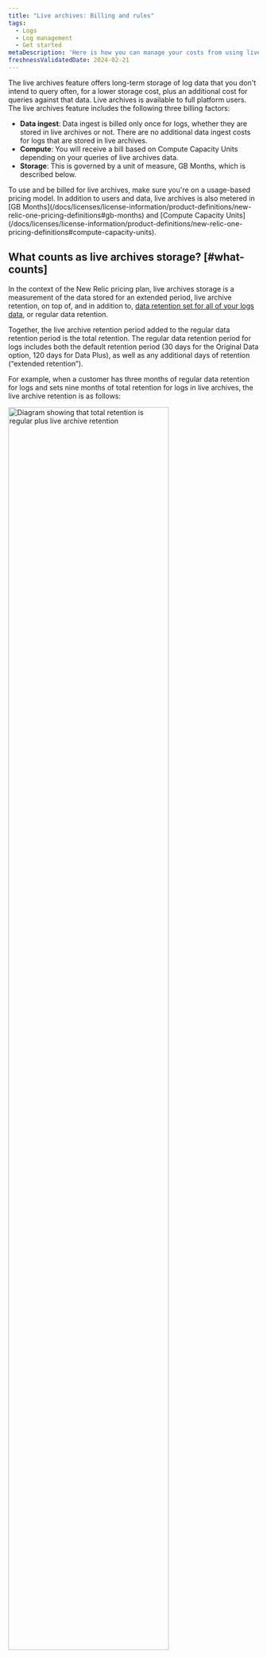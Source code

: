 ```yaml
---
title: "Live archives: Billing and rules" 
tags:
  - Logs
  - Log management
  - Get started
metaDescription: 'Here is how you can manage your costs from using live archives'
freshnessValidatedDate: 2024-02-21 
---
```


The live archives feature offers long-term storage of log data that you don't intend to query often, for a lower storage cost, plus an additional cost for queries against that data. Live archives is available to full platform users. The live archives feature includes the following three billing factors:

* <DNT>**Data ingest**</DNT>: Data ingest is billed only once for logs, whether they are stored in live archives or not. There are no additional data ingest costs for logs that are stored in live archives.
* <DNT>**Compute**</DNT>: You will receive a bill based on Compute Capacity Units depending on your queries of live archives data.
* <DNT>**Storage**</DNT>: This is governed by a unit of measure, GB Months, which is described below.

<Callout variant="tip">
  To use and be billed for live archives, make sure you're on a usage-based pricing model. In addition to users and data, live archives is also metered in [GB Months](/docs/licenses/license-information/product-definitions/new-relic-one-pricing-definitions#gb-months) and [Compute Capacity Units](/docs/licenses/license-information/product-definitions/new-relic-one-pricing-definitions#compute-capacity-units).
</Callout>

## What counts as live archives storage? [#what-counts]

In the context of the New Relic pricing plan, live archives storage is a measurement of the data stored for an extended period, live archive retention, on top of, and in addition to, [data retention set for all of your logs data](/docs/data-apis/manage-data/manage-data-retention/#adjust-retention), or regular data retention.

Together, the live archive retention period added to the regular data retention period is the total retention. The regular data retention period for logs includes both the default retention period (30 days for the Original Data option, 120 days for Data Plus), as well as any additional days of retention (“extended retention”).

For example, when a customer has three months of regular data retention for logs and sets nine months of total retention for logs in live archives, the live archive retention is as follows:

<img
  width="80%;"
  title="Retention diagram"
  alt="Diagram showing that total retention is regular plus live archive retention"
  src="/images/logs_diagram_data-retention.webp"
/>

<Callout variant="important">
  A GB Month is a measurement of the volume of data and length of time stored by the Products for the benefit of the Customer, including from the Software, the Customer Properties, or Third-Party Services. GB Months also includes telemetry data from preview or pre-release versions of software. For more details, see our [definitions](/docs/licenses/license-information/product-definitions/new-relic-one-pricing-definitions#gb-months).
</Callout>

## How do we calculate storage? [#calculate]

When you purchase the add-on Live Archives, we measure storage in GB Months. GB Months are calculated for each day.

We count how many bytes were stored in live archives as of the end of a given day (UTC). To count bytes stored in live archives, we sum the GB Ingested for (total retention - regular data retention) days, starting from total retention days ago, moving forward in time. Then, we divide that number of bytes by the number of days in the month. To get the total GB Months for one month, we can then just add up the GB Months for the days of that month.

**Example**: Let's say a customer has configured 60 days of total retention for logs, with 30 days of regular data retention. That means a log spends the last 30 days of those 60 days in live archives storage and after the total 60 days, the log expires from live archives and is no longer retained. If the customer has been collecting data for several months, at a steady 1 GB/day of logs ingested, 30 GB will reside in regular logs storage and 30 GB more will reside in live archives. Each day, one GB is ingested into standard storage and one new GB expires from live archives and is deleted.

For the purposes of this example, in month 9 we would:

* Count the 30 GB stored in live archives, and
* Since month 9 is 30 days long, record 1 GB Months (30 GB/30 days) of storage usage for on the 1st.
* Repeat this same measurement for each day of month 9, since the “bucket” of 30 days of Live Archives remains full with 30 GB for the entire month.

Adding up all the days' measurements, each of 1 GB Month, gives a total of 30 GB Months by Oct 1. Therefore, this customer has used 30 GB Months of storage for the month of September.

## When will you see your data? [#when]

Live archive data will become accessible only after the following conditions are met:

* **Live archive feature activation**: You have explicitly enabled the live archive feature within your New Relic account.
* **Logging retention period met**: The duration specified by your account's live archive retention period has elapsed since the data was initially logged.

For example, if you enable live archive feature on January 1st and set your live archive retention to 30 days, live archive data will become available on or after February 1st. If your logging retention is set to 60, 90, or 120 days, you will need to wait until your respective retention period has passed to use this feature.

## Other calculation details [#other-calc-details]

Here are some additional aspects of our calculation:

* In the context of our pricing model, a GB is defined as 1 billion bytes.
* Monthly live archives storage (GB Months) is rounded up to the nearest integer. For example, if your organization uses 99.9 GB Months during a month, that's counted as 100 GB Months.
* Retention for a given day of usage rating is considered to be the last value set for the UTC day. Applies to both regular data retention and live archives storage.
* Timestamp from when data enters usage pipeline is used to calculate usage, not the logs timestamp or back- or forward-dated event timestamp.
